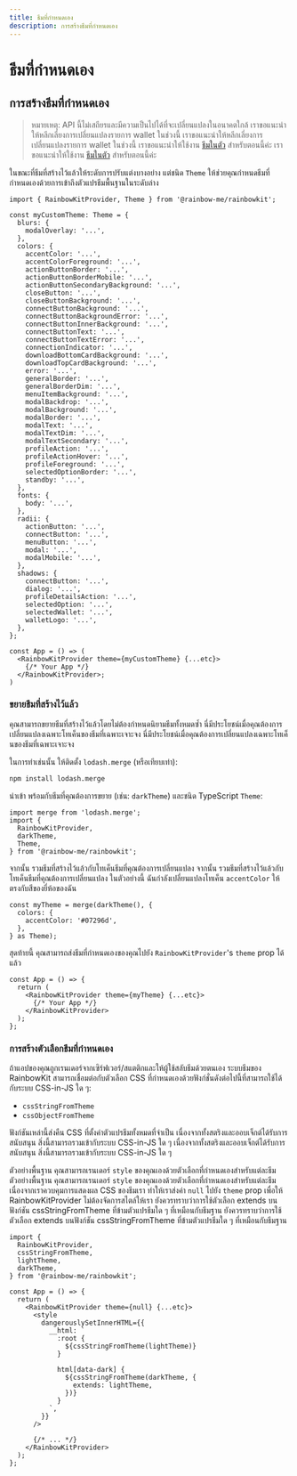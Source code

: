 ```yaml
---
title: ธีมที่กำหนดเอง
description: การสร้างธีมที่กำหนดเอง
---
```


# ธีมที่กำหนดเอง

## การสร้างธีมที่กำหนดเอง

> หมายเหตุ: API นี้ไม่เสถียรและมีความเป็นไปได้ที่จะเปลี่ยนแปลงในอนาคตใกล้ เราขอแนะนำให้หลีกเลี่ยงการเปลี่ยนแปลงรายการ wallet ในช่วงนี้ เราขอแนะนำให้หลีกเลี่ยงการเปลี่ยนแปลงรายการ wallet ในช่วงนี้ เราขอแนะนำให้ใช้งาน [ธีมในตัว](/docs/theming) สำหรับตอนนี้ค่ะ เราขอแนะนำให้ใช้งาน [ธีมในตัว](/docs/theming) สำหรับตอนนี้ค่ะ

ในขณะที่ธีมที่สร้างไว้แล้วให้ระดับการปรับแต่งบางอย่าง แต่ชนิด `Theme` ให้ช่วยคุณกำหนดธีมที่กำหนดเองด้วยการเข้าถึงตัวแปรธีมพื้นฐานในระดับล่าง

```tsx
import { RainbowKitProvider, Theme } from '@rainbow-me/rainbowkit';

const myCustomTheme: Theme = {
  blurs: {
    modalOverlay: '...',
  },
  colors: {
    accentColor: '...',
    accentColorForeground: '...',
    actionButtonBorder: '...',
    actionButtonBorderMobile: '...',
    actionButtonSecondaryBackground: '...',
    closeButton: '...',
    closeButtonBackground: '...',
    connectButtonBackground: '...',
    connectButtonBackgroundError: '...',
    connectButtonInnerBackground: '...',
    connectButtonText: '...',
    connectButtonTextError: '...',
    connectionIndicator: '...',
    downloadBottomCardBackground: '...',
    downloadTopCardBackground: '...',
    error: '...',
    generalBorder: '...',
    generalBorderDim: '...',
    menuItemBackground: '...',
    modalBackdrop: '...',
    modalBackground: '...',
    modalBorder: '...',
    modalText: '...',
    modalTextDim: '...',
    modalTextSecondary: '...',
    profileAction: '...',
    profileActionHover: '...',
    profileForeground: '...',
    selectedOptionBorder: '...',
    standby: '...',
  },
  fonts: {
    body: '...',
  },
  radii: {
    actionButton: '...',
    connectButton: '...',
    menuButton: '...',
    modal: '...',
    modalMobile: '...',
  },
  shadows: {
    connectButton: '...',
    dialog: '...',
    profileDetailsAction: '...',
    selectedOption: '...',
    selectedWallet: '...',
    walletLogo: '...',
  },
};

const App = () => (
  <RainbowKitProvider theme={myCustomTheme} {...etc}>
    {/* Your App */}
  </RainbowKitProvider>;
)
```

### ขยายธีมที่สร้างไว้แล้ว

คุณสามารถขยายธีมที่สร้างไว้แล้วโดยไม่ต้องกำหนดนิยามธีมทั้งหมดซ้ำ นี่มีประโยชน์เมื่อคุณต้องการเปลี่ยนแปลงเฉพาะโทเค็นของธีมที่เฉพาะเจาะจง นี่มีประโยชน์เมื่อคุณต้องการเปลี่ยนแปลงเฉพาะโทเค็นของธีมที่เฉพาะเจาะจง

ในการทำเช่นนั้น ให้ติดตั้ง `lodash.merge` (หรือเทียบเท่า):

```bash
npm install lodash.merge
```

นำเข้า พร้อมกับธีมที่คุณต้องการขยาย (เช่น: `darkTheme`) และชนิด TypeScript `Theme`:

```tsx
import merge from 'lodash.merge';
import {
  RainbowKitProvider,
  darkTheme,
  Theme,
} from '@rainbow-me/rainbowkit';
```

จากนั้น รวมธีมที่สร้างไว้แล้วกับโทเค็นธีมที่คุณต้องการเปลี่ยนแปลง จากนั้น รวมธีมที่สร้างไว้แล้วกับโทเค็นธีมที่คุณต้องการเปลี่ยนแปลง ในตัวอย่างนี้ ฉันกำลังเปลี่ยนแปลงโทเค็น `accentColor` ให้ตรงกับสีของยี่ห้อของฉัน

```tsx
const myTheme = merge(darkTheme(), {
  colors: {
    accentColor: '#07296d',
  },
} as Theme);
```

สุดท้ายนี้ คุณสามารถส่งธีมที่กำหนดเองของคุณไปยัง `RainbowKitProvider`'s `theme` prop ได้แล้ว

```tsx
const App = () => {
  return (
    <RainbowKitProvider theme={myTheme} {...etc}>
      {/* Your App */}
    </RainbowKitProvider>
  );
};
```

### การสร้างตัวเลือกธีมที่กำหนดเอง

ถ้าแอปของคุณถูกเรนเดอร์จากเซิร์ฟเวอร์/สแตติกและให้ผู้ใช้สลับธีมด้วยตนเอง ระบบธีมของ RainbowKit สามารถเชื่อมต่อกับตัวเลือก CSS ที่กำหนดเองด้วยฟังก์ชั่นดังต่อไปนี้ที่สามารถใช้ได้กับระบบ CSS-in-JS ใด ๆ:

- `cssStringFromTheme`
- `cssObjectFromTheme`

ฟังก์ชันเหล่านี้ส่งคืน CSS ที่ตั้งค่าตัวแปรธีมทั้งหมดที่จำเป็น เนื่องจากทั้งสตริงและออบเจ็กต์ได้รับการสนับสนุน สิ่งนี้สามารถรวมเข้ากับระบบ CSS-in-JS ใด ๆ เนื่องจากทั้งสตริงและออบเจ็กต์ได้รับการสนับสนุน สิ่งนี้สามารถรวมเข้ากับระบบ CSS-in-JS ใด ๆ

ตัวอย่างพื้นฐาน คุณสามารถเรนเดอร์ `style` ของคุณเองด้วยตัวเลือกที่กำหนดเองสำหรับแต่ละธีม ตัวอย่างพื้นฐาน คุณสามารถเรนเดอร์ `style` ของคุณเองด้วยตัวเลือกที่กำหนดเองสำหรับแต่ละธีม เนื่องจากเราควบคุมการแสดงผล CSS ของธีมเรา ทำให้เราส่งค่า `null` ไปยัง `theme` prop เพื่อให้ RainbowKitProvider ไม่ต้องจัดการสไตล์ให้เรา ยังควรทราบว่าการใช้ตัวเลือก extends บนฟังก์ชัน cssStringFromTheme ที่ข้ามตัวแปรธีมใด ๆ ที่เหมือนกับธีมฐาน ยังควรทราบว่าการใช้ตัวเลือก extends บนฟังก์ชัน cssStringFromTheme ที่ข้ามตัวแปรธีมใด ๆ ที่เหมือนกับธีมฐาน

```tsx
import {
  RainbowKitProvider,
  cssStringFromTheme,
  lightTheme,
  darkTheme,
} from '@rainbow-me/rainbowkit';

const App = () => {
  return (
    <RainbowKitProvider theme={null} {...etc}>
      <style
        dangerouslySetInnerHTML={{
          __html: `
            :root {
              ${cssStringFromTheme(lightTheme)}
            }

            html[data-dark] {
              ${cssStringFromTheme(darkTheme, {
                extends: lightTheme,
              })}
            }
          `,
        }}
      />

      {/* ... */}
    </RainbowKitProvider>
  );
};
```
